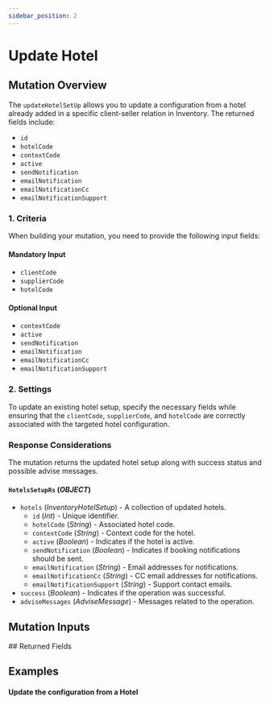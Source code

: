 ```yaml
---
sidebar_position: 2
---
```










































# Update Hotel

## Mutation Overview

The `updateHotelSetUp` allows you to update a configuration from a hotel already added in a specific client-seller relation in Inventory. The returned fields include:

* `id`
* `hotelCode`
* `contextCode`
* `active`
* `sendNotification`
* `emailNotification`
* `emailNotificationCc`
* `emailNotificationSupport`

### 1. Criteria

When building your mutation, you need to provide the following input fields:

#### Mandatory Input
* `clientCode`
* `supplierCode`
* `hotelCode`

#### Optional Input
* `contextCode`
* `active`
* `sendNotification`
* `emailNotification`
* `emailNotificationCc`
* `emailNotificationSupport`

### 2. Settings

To update an existing hotel setup, specify the necessary fields while ensuring that the `clientCode`, `supplierCode`, and `hotelCode` are correctly associated with the targeted hotel configuration.

### Response Considerations

The mutation returns the updated hotel setup along with success status and possible advise messages.

#### `HotelsSetupRs` (*OBJECT*)
* `hotels` (*InventoryHotelSetup*) - A collection of updated hotels.
    * `id` (*Int*) - Unique identifier.
    * `hotelCode` (*String*) - Associated hotel code.
    * `contextCode` (*String*) - Context code for the hotel.
    * `active` (*Boolean*) - Indicates if the hotel is active.
    * `sendNotification` (*Boolean*) - Indicates if booking notifications should be sent.
    * `emailNotification` (*String*) - Email addresses for notifications.
    * `emailNotificationCc` (*String*) - CC email addresses for notifications.
    * `emailNotificationSupport` (*String*) - Support contact emails.
* `success` (*Boolean*) - Indicates if the operation was successful.
* `adviseMessages` (*AdviseMessage*) - Messages related to the operation.


## Mutation Inputs

<InventoryHotelsSetupUpdateInput />
## Returned Fields

<HotelsSetupRs />


## Examples

#### Update the configuration from a Hotel

<GraphqlSample query={updateHotelSetUpMutation} variables={updateHotelSetUpVariables} />